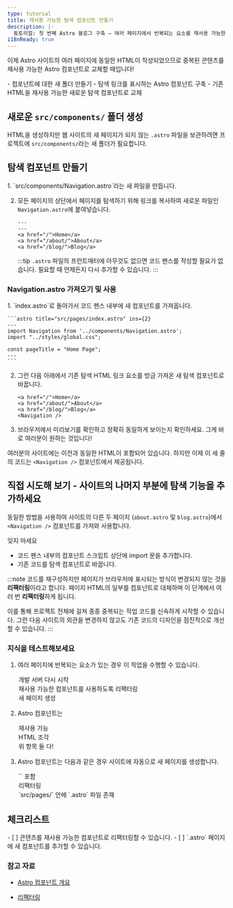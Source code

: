 ```yaml
---
type: tutorial
title: 재사용 가능한 탐색 컴포넌트 만들기
description: |-
  튜토리얼: 첫 번째 Astro 블로그 구축 — 여러 페이지에서 반복되는 요소를 재사용 가능한 컴포넌트로 교체
i18nReady: true
---
```



이제 Astro 사이트의 여러 페이지에 동일한 HTML이 작성되었으므로 중복된 콘텐츠를 재사용 가능한 Astro 컴포넌트로 교체할 때입니다!

<PreCheck>
  - 컴포넌트에 대한 새 폴더 만들기
  - 탐색 링크를 표시하는 Astro 컴포넌트 구축
  - 기존 HTML을 재사용 가능한 새로운 탐색 컴포넌트로 교체
</PreCheck>

## 새로운 `src/components/` 폴더 생성

HTML을 생성하지만 웹 사이트의 새 페이지가 되지 않는 `.astro` 파일을 보관하려면 프로젝트에 `src/components/`라는 새 폴더가 필요합니다.

## 탐색 컴포넌트 만들기

<Steps>
1. `src/components/Navigation.astro`라는 새 파일을 만듭니다.

2. 모든 페이지의 상단에서 페이지를 탐색하기 위해 링크를 복사하여 새로운 파일인 `Navigation.astro`에 붙여넣습니다.

    ```astro title="src/components/Navigation.astro" "---"
    ---
    ---
    <a href="/">Home</a>
    <a href="/about/">About</a>
    <a href="/blog/">Blog</a>
    ```
    :::tip
    `.astro` 파일의 프런트매터에 아무것도 없으면 코드 펜스를 작성할 필요가 없습니다. 필요할 때 언제든지 다시 추가할 수 있습니다.
    :::
</Steps>

### Navigation.astro 가져오기 및 사용

<Steps>
1. `index.astro`로 돌아가서 코드 펜스 내부에 새 컴포넌트를 가져옵니다.

    ```astro title="src/pages/index.astro" ins={2}
    ---
    import Navigation from '../components/Navigation.astro';
    import "../styles/global.css";
    
    const pageTitle = "Home Page";
    ---
    ```

2. 그런 다음 아래에서 기존 탐색 HTML 링크 요소를 방금 가져온 새 탐색 컴포넌트로 바꿉니다.

    ```astro title="src/pages/index.astro" del={1-3} ins={4}
    <a href="/">Home</a>
    <a href="/about/">About</a>
    <a href="/blog/">Blog</a>
    <Navigation />
    ```

3. 브라우저에서 미리보기를 확인하고 정확히 동일하게 보이는지 확인하세요. 그게 바로 여러분이 원하는 것입니다!
</Steps>

여러분의 사이트에는 이전과 동일한 HTML이 포함되어 있습니다. 하지만 이제 이 세 줄의 코드는 `<Navigation />` 컴포넌트에서 제공됩니다.

<Box icon="puzzle-piece">

## 직접 시도해 보기 - 사이트의 나머지 부분에 탐색 기능을 추가하세요

동일한 방법을 사용하여 사이트의 다른 두 페이지 (`about.astro` 및 `blog.astro`)에서 `<Navigation />` 컴포넌트를 가져와 사용합니다.

잊지 마세요
- 코드 펜스 내부의 컴포넌트 스크립트 상단에 import 문을 추가합니다.
- 기존 코드를 탐색 컴포넌트로 바꿉니다.

</Box>

:::note
코드를 재구성하지만 페이지가 브라우저에 표시되는 방식이 변경되지 않는 것을 **리팩터링**이라고 합니다. 페이지 HTML의 일부를 컴포넌트로 대체하며 이 단계에서 여러 번 **리팩터링**하게 됩니다.

이를 통해 프로젝트 전체에 걸쳐 종종 중복되는 작업 코드를 신속하게 시작할 수 있습니다. 그런 다음 사이트의 외관을 변경하지 않고도 기존 코드의 디자인을 점진적으로 개선할 수 있습니다.
:::

<Box icon="question-mark">

### 지식을 테스트해보세요

1. 여러 페이지에 반복되는 요소가 있는 경우 이 작업을 수행할 수 있습니다.

    <MultipleChoice>
      <Option>
        개발 서버 다시 시작
      </Option>
      <Option isCorrect>
       재사용 가능한 컴포넌트를 사용하도록 리팩터링
      </Option>
      <Option>
       새 페이지 생성
      </Option>
    </MultipleChoice>

2. Astro 컴포넌트는

    <MultipleChoice>
      <Option>
        재사용 가능
      </Option>
      <Option>
        HTML 조각
      </Option>
      <Option isCorrect>
        위 항목 둘 다!
      </Option>
    </MultipleChoice>

3. Astro 컴포넌트는 다음과 같은 경우 사이트에 자동으로 새 페이지를 생성합니다.

    <MultipleChoice>
      <Option>
        `<html></html>` 포함
      </Option>
      <Option>
        리팩터링
      </Option>
      <Option isCorrect>
        `src/pages/` 안에 `.astro` 파일 존재
      </Option>
    </MultipleChoice>
</Box>

<Box icon="check-list">

## 체크리스트

<Checklist>
- [ ] 콘텐츠를 재사용 가능한 컴포넌트로 리팩터링할 수 있습니다.
- [ ] `.astro` 페이지에 새 컴포넌트를 추가할 수 있습니다.
</Checklist>

</Box>

### 참고 자료 

- [Astro 컴포넌트 개요](/ko/basics/astro-components/)

- [리팩터링](https://refactoring.com/) <Badge class="neutral-badge" text="외부 링크" />
